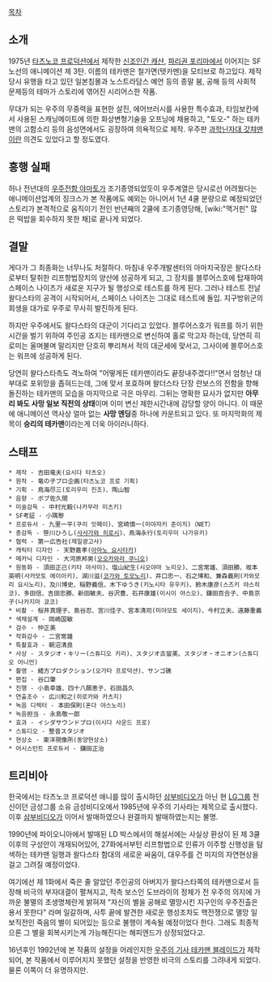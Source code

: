 [[목차]]
== 소개 ==
1975년 [[타츠노코 프로덕션]]에서 제작한 [[신조인간 캐샨]], [[파리권 포리마]]에서 이어지는 SF노선의 애니메이션 제 3탄. 이름의 테카맨은 철가면(텟카멘)을 모티브로 하고있다. 제작당시 유행을 타고 있던 일본침몰과 노스트라담스 예언 등의 종말 붐, 공해 등의 사회적 문제등의 테마가 스토리에 엮어진 시리어스한 작품.

무대가 되는 우주의 무중력을 표현한 살진, 에어브러시를 사용한 특수효과, 타임보칸에서 사용된 스캐닝메이트에 의한 화상변형기술을 오프닝에 채용하고, "토오-" 하는 테카맨의 고함소리 등의 음성면에서도 굉장하여 의욕적으로 제작. 우주판 [[과학닌자대 갓챠맨]]이란 의견도 있었다고 할 정도였다.
== 흥행 실패 ==
허나 전년대의 [[우주전함 야마토]]가 조기종영되었듯이 우주계열은 당시로선 어려웠다는 애니메이션업계의 징크스가 본 작품에도 예외는 아니어서 1년 4쿨 분량으로 예정되었던 스토리가 본격적으로 움직이기 전인 반년째의 2쿨에 조기종영당해, [wiki:"맥거핀" 많은 떡밥을 회수하지 못한 채]로 끝나게 되었다. 

== 결말 ==
게다가 그 최종화는 너무나도 처절하다. 마침내 우주개발센터의 아마치국장은 왈다스타로부터 탈취한 리프항법장치의 양산에 성공하게 되고, 그 장치를 블루어스호에 탑재하여 스페이스 나이츠가 새로운 지구가 될 행성으로 테스트를 하게 된다. 그러나 테스트 전날 왈다스타의 공격이 시작되어서, 스페이스 나이츠는 그대로 테스트에 돌입. 지구방위군의 희생을 대가로 우주로 무사히 발진하게 된다.

하지만 우주에서도 왈다스타의 대군이 기다리고 있었다. 블루어스호가 워프를 하기 위한 시간을 벌기 위하여 주인공 죠지는 테카맨으로 변신하여 홀로 막고자 하는데, 당연히 히로미는 울며불며 말리지만 단호히 뿌리쳐서 적의 대군세에 맞서고, 그사이에 블루어스호는 워프에 성공하게 된다.

당연히 왈다스타측도 격노하여 "어떻게든 테카맨이라도 끝장내주겠다!!"면서 엄청난 대부대로 포위망을 좁혀드는데, 그에 맞서 포효하며 왈더스타 단장 란보스의 전함을 향해 돌진하는 테카맨의 모습을 마지막으로 극은 마무리. 그뒤는 명확한 묘사가 없지만 '''아무리 봐도 사망 일보 직전의 상태'''이며 이미 변신 제한시간내에 감당할 양이 아니다. 이 때문에 애니메이션 역사상 얼마 없는 '''사망 엔딩'''중 하나에 카운트되고 있다. 또 마지막화의 제목이 '''승리의 테카맨'''이라는게 더욱 아이러니하다.

== 스태프 ==

 * 제작 - 吉田竜夫(요시다 타츠오)
 * 원작 - 竜の子プロ企画(타츠노코 프로 기획)
 * 기획 - 鳥海尽三(토리우미 진조)、陶山智
 * 음향 - ボブ佐久間
 * 미술감독 - 中村光毅(나카무라 미츠키)
 * SF考証 - 小隅黎
 * 프로듀서 - 九里一平(쿠리 잇페이)、宮崎慎一(미야자키 준이치)（NET）
 * 총감독 - 笹川ひろし([[사사가와 히로시]])、鳥海永行(토리우미 나가유키)
 * 협력 - 第一広告社(제일광고사)
 * 캐릭터 디자인 - 天野嘉孝([[아마노 요시타카]])
 * 메카닉 디자인 - 大河原邦男([[오오카와라 쿠니오]])
 * 원동화 - 須田正己(키타 마사미)、塩山紀生(시오야마 노리오)、二宮常雄、須田勝、坂本英明(사카모토 에이아키)、湖川滋([[코가와 토모노리]])、井口忠一、石之博和、兼森義則(카와모리 요시노리)、及川博史、稲野義信、木下ゆうき(키노시타 유우키)、鈴木康彦(스즈키 야스히코)、多田信、吉田忠勝、新田敏夫、谷沢豊、石井康雄(이시이 야스오)、鎌田百合子、中島京子(나카지마 쿄코)
 * 비촬 - 桜井真理子、島谷忍、宮川佳子、宮本清司(미야모토 세이지)、今村立夫、遠藤重義
 * 색채설계 - 岡嶋国敏
 * 검수 - 仲正美
 * 작화감수 - 二宮常雄
 * 특촬효과 - 朝沼清良
 * 사상 - スタジオ・キリー(스튜디오 키리)、スタジオ古留美、スタジオ・オニオン(스튜디오 어니언)
 * 촬영 - 緒方プロダクション(오가타 프로덕션)、サンゴ礁
 * 편집 - 谷口肇
 * 진행 - 小島幸雄、四十八願恵子、石田昌久
 * 연출조수 - 広川和之(히로카와 카츠지)
 * 녹음 디렉터 - 本田保則(혼다 야스노리)
 * 녹음担当 - 永島敬一郎
 * 효과 - イシダサウンドプロ(이시다 사운드 프로)
 * 스튜디오 - 整音スタジオ
 * 현상소 - 東洋現像所(동양현상소)
 * 어시스턴트 프로듀서 - 鎌田正治

== 트리비아 ==
한국에서는 타츠노코 프로덕션 애니를 많이 출시하던 [[삼부비디오]]가 아닌 현 [[LG그룹]] 전신이던 금성그룹 소유 금성비디오에서 1985년에 우주의 기사라는 제목으로 출시했다. 이후 [[삼부비디오]]가 이어서 발매하였으나 완결까지 발매하였는지는 불명.

1990년에 파이오니아에서 발매된 LD 박스에서의 해설서에는 사실상 환상이 된 제 3쿨 이후의 구성안이 개재되어있어, 27화에서부턴 리프항법으로 인류가 이주할 신행성을 탐색하는 테카맨 일행과 왈다스타 함대의 새로운 싸움이, 대우주를 건 미지의 자연현상을 걸고 그려질 예정이었다. 

여기에선 제 1화에서 죽은 줄 알았던 주인공의 아버지가 왈다스타쪽의 테카맨으로서 등장해 비극의 부자대결이 펼쳐지고, 적측 보스인 도브라이의 정체가 전 우주의 의지에 가까운 불멸의 초생명체란게 밝혀져 "자신의 별을 공해로 멸망시킨 지구인의 우주진출은 용서 못한다" 라며 일갈하며, 사투 끝에 발견한 새로운 행성조차도 핵전쟁으로 멸망 일보직전인 죽음의 별이 되어있는 등으로 불행이 계속될 예정이었다 한다. 그래도 최종적으론 그 별을 회복시키는게 가능해진다는 해피엔드가 상정되었다고.

16년후인 1992년에 본 작품의 설정을 어레인지한 [[우주의 기사 테카맨 블레이드]]가 제작되어, 본 작품에서 이루어지지 못했던 설정을 반영한 비극의 스토리를 그려내게 되었다. 물론 이쪽이 더 유명하지만.

